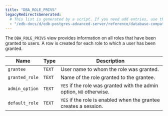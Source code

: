 ```yaml
---
title: "DBA_ROLE_PRIVS"
legacyRedirectsGenerated:
  # This list is generated by a script. If you need add entries, use the `legacyRedirects` key.
  - "/edb-docs/d/edb-postgres-advanced-server/reference/database-compatibility-for-oracle-developers-reference-guide/9.6/Database_Compatibility_for_Oracle_Developers_Reference_Guide.1.149.html"
---
```


<div id="dba_role_privs" class="registered_link"></div>

The `DBA_ROLE_PRIVS` view provides information on all roles that have been granted to users. A row is created for each role to which a user has been granted.

| Name           | Type   | Description                                                          |
| -------------- | ------ | -------------------------------------------------------------------- |
| `grantee`      | `TEXT` | User name to whom the role was granted.                              |
| `granted_role` | `TEXT` | Name of the role granted to the grantee.                             |
| `admin_option` | `TEXT` | `YES` if the role was granted with the admin option, `NO` otherwise. |
| `default_role` | `TEXT` | `YES` if the role is enabled when the grantee creates a session.     |
